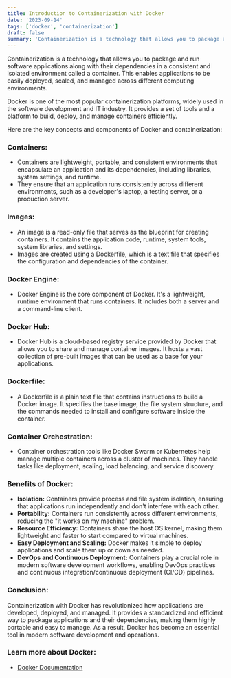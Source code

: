 ```yaml
---
title: Introduction to Containerization with Docker
date: '2023-09-14'
tags: ['docker', 'containerization']
draft: false
summary: 'Containerization is a technology that allows you to package and run software applications along with their dependencies in a consistent and isolated environment called a container. '
---
```


Containerization is a technology that allows you to package and run software applications along with their dependencies in a consistent and isolated environment called a container. This enables applications to be easily deployed, scaled, and managed across different computing environments.

Docker is one of the most popular containerization platforms, widely used in the software development and IT industry. It provides a set of tools and a platform to build, deploy, and manage containers efficiently.

Here are the key concepts and components of Docker and containerization:

### **Containers:**

- Containers are lightweight, portable, and consistent environments that encapsulate an application and its dependencies, including libraries, system settings, and runtime.
- They ensure that an application runs consistently across different environments, such as a developer's laptop, a testing server, or a production server.

### **Images:**

- An image is a read-only file that serves as the blueprint for creating containers. It contains the application code, runtime, system tools, system libraries, and settings.
- Images are created using a Dockerfile, which is a text file that specifies the configuration and dependencies of the container.

### **Docker Engine:**

- Docker Engine is the core component of Docker. It's a lightweight, runtime environment that runs containers. It includes both a server and a command-line client.

### **Docker Hub:**

- Docker Hub is a cloud-based registry service provided by Docker that allows you to share and manage container images. It hosts a vast collection of pre-built images that can be used as a base for your applications.

### **Dockerfile:**

- A Dockerfile is a plain text file that contains instructions to build a Docker image. It specifies the base image, the file system structure, and the commands needed to install and configure software inside the container.

### **Container Orchestration:**

- Container orchestration tools like Docker Swarm or Kubernetes help manage multiple containers across a cluster of machines. They handle tasks like deployment, scaling, load balancing, and service discovery.

### **Benefits of Docker:**

- **Isolation:** Containers provide process and file system isolation, ensuring that applications run independently and don't interfere with each other.
- **Portability:** Containers run consistently across different environments, reducing the "it works on my machine" problem.
- **Resource Efficiency:** Containers share the host OS kernel, making them lightweight and faster to start compared to virtual machines.
- **Easy Deployment and Scaling:** Docker makes it simple to deploy applications and scale them up or down as needed.
- **DevOps and Continuous Deployment:** Containers play a crucial role in modern software development workflows, enabling DevOps practices and continuous integration/continuous deployment (CI/CD) pipelines.

### Conclusion:

Containerization with Docker has revolutionized how applications are developed, deployed, and managed. It provides a standardized and efficient way to package applications and their dependencies, making them highly portable and easy to manage. As a result, Docker has become an essential tool in modern software development and operations.

### Learn more about Docker:

- [Docker Documentation](https://docs.docker.com/)
